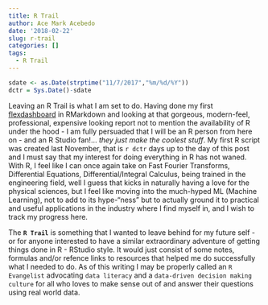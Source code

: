 ```yaml
---
title: R Trail
author: Ace Mark Acebedo
date: '2018-02-22'
slug: r-trail
categories: []
tags:
  - R Trail
---
```


```r
sdate <- as.Date(strptime("11/7/2017","%m/%d/%Y"))
dctr = Sys.Date()-sdate
```


Leaving an R Trail is what I am set to do. Having done my first [flexdashboard](https://rmarkdown.rstudio.com/flexdashboard/) in RMarkdown and looking at that gorgeous, modern-feel, professional, expensive looking report not to mention the availability of R under the hood - I am fully persuaded that I will be an R person from here on - and an R Studio fan!... *they just make the coolest stuff*. My first R script was created last November, that is ``r dctr`` days up to the day of this post and I must say that my interest for doing everything in R has not waned. With R, I feel like I can once again take on Fast Fourier Transforms, Differential Equations, Differential/Integral Calculus, being trained in the engineering field, well I guess that kicks in naturally having a love for the physical sciences, but I feel like moving into the much-hyped ML (Machine Learning), not to add to its hype-"ness" but to actually ground it to practical and useful applications in the industry where I find myself in, and I wish to track my progress here.

The **`R Trail`** is something that I wanted to leave behind for my future self - or for anyone interested to have a similar extraordinary adventure of getting things done in R - RStudio style. It would just consist of some notes, formulas and/or refence links to resources that helped me do successfully what I needed to do. As of this writing I may be properly called an `R Evangelist` advocating `data literacy` and a `data-driven decision making culture` for all who loves to make sense out of and answer their questions using real world data.

